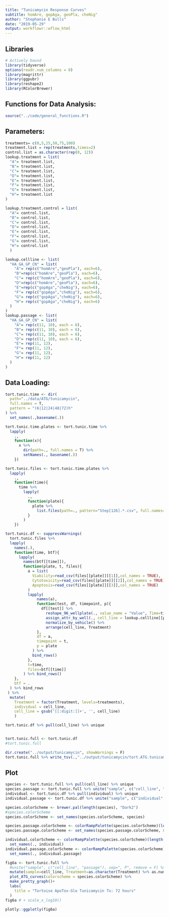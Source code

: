 ---
title: "Tunicamycin Response Curves"
subtitle: homAre, gopAga, geoPla, cheNig"
author: "Stephanie E Bulls"
date: "2019-05-29"
output: workflowr::wflow_html
---

## Libraries
```{r Libraries}
# Actively bound
library(tidyverse)
options(readr.num_columns = 0)
library(magrittr)
library(ggpubr)
library(reshape2)
library(RColorBrewer)
```

## Functions for Data Analysis:

```{r Functions}
source("../code/general_functions.R")
```


## Parameters:
```{r Parameters:}
treatments= c(0,5,25,50,75,100)
treatment.list = rep(treatments,times=2)
control.list = as.character(rep(0, 12))
lookup.treatment = list(
  "A"= treatment.list,
  "B"= treatment.list,
  "C"= treatment.list,
  "D"= treatment.list,
  "E"= treatment.list,
  "F"= treatment.list,
  "G"= treatment.list,
  "H"= treatment.list
)

lookup.treatment.control = list(
  "A"= control.list,
  "B"= control.list,
  "C"= control.list,
  "D"= control.list,
  "E"= control.list,
  "F"= control.list,
  "G"= control.list,
  "H"= control.list
  )

lookup.cellline <- list(
  "HA_GA_GP_CN" = list(
    "A"= rep(c("homAre","geoPla"), each=6),
    "B"=rep(c("homAre","geoPla"), each=6),
    "C"= rep(c("homAre","geoPla"), each=6),
    "D"=rep(c("homAre","geoPla"), each=6),
    "E"=rep(c("gopAga","cheNig"), each=6),
    "F"= rep(c("gopAga","cheNig"), each=6),
    "G"= rep(c("gopAga","cheNig"), each=6),
    "H"= rep(c("gopAga","cheNig"), each=6)
  )
)
lookup.passage <- list(
  "HA_GA_GP_CN" = list(
    "A"= rep(c(11, 10), each = 6),
    "B"= rep(c(11, 10), each = 6),
    "C"= rep(c(11, 10), each = 6),
    "D"= rep(c(11, 10), each = 6),
    "E"= rep(11, 12),
    "F"= rep(11, 12),
    "G"= rep(11, 12),
    "H"= rep(11, 12)
  )
)

```

## Data Loading:
```{r Directory Hopping}
tort.tunic.time <- dir(
  path="../data/ATG/tunicamycin", 
  full.names = T,
  pattern = "(6|12|24|48|72)h"
) %>% 
  set_names(.,basename(.))

tort.tunic.time.plates <- tort.tunic.time %>% 
  lapply(
    .,
    function(x){
      x %>% 
        dir(path=., full.names = T) %>%
        setNames(., basename(.))
    })

tort.tunic.files <- tort.tunic.time.plates %>% 
  lapply(
    .,
    function(time){
      time %>% 
        lapply(
          .,
          function(plate){
            plate %>% 
              list.files(path=., pattern="Step[126].*.csv", full.names=T)
          }
        )
    })

tort.tunic.df <- suppressWarnings(
  tort.tunic.files %>% 
  lapply(
    names(.),
    function(time, btf){
      lapply(
        names(btf[[time]]),
        function(plate, t, files){
          a = list(
            Viability=read_csv(files[[plate]][[1]],col_names = TRUE),
            Cytotoxicity=read_csv(files[[plate]][[2]],col_names = TRUE),
            Apoptosis=read_csv(files[[plate]][[3]],col_names = TRUE)
          ) 
          lapply(
              names(a),
              function(test, df, timepoint, p){
                df[[test]] %>%
                  reshape_96_wellplate(., value_name = "Value", Time=timepoint, Test = test, Drug="tunicamycin") %>%
                  assign_attr_by_well(., cell_line = lookup.cellline[[plate]], passage = lookup.passage[[plate]], Treatment = lookup.treatment, Vehicle = lookup.treatment.control) %>%
                  normalize_by_vehicle() %>%
                  arrange(cell_line, Treatment)
              },
              df = a,
              timepoint = t,
              p = plate
            ) %>%
            bind_rows()
          },
          t=time,
          files=btf[[time]]
        ) %>% bind_rows()
    },
    btf = .
  ) %>% bind_rows
 ) %>% 
  mutate(
    Treatment = factor(Treatment, levels=treatments),
    individual = cell_line,
    cell_line = gsub('[[:digit:]]+', '', cell_line)
    )

tort.tunic.df %>% pull(cell_line) %>% unique


tort.tunic.full <- tort.tunic.df
#tort.tunic.full
```
```{r Write final results}
dir.create("../output/tunicamycin", showWarnings = F)
tort.tunic.full %>% write_tsv(.,"../output/tunicamycin/tort.ATG.tunicamycin.tsv")
```

## Plot
```{r, fig.align="center", message=F, warning=F, error=F}
species <- tort.tunic.full %>% pull(cell_line) %>% unique
species.passage <- tort.tunic.full %>% unite("sample", c("cell_line", "passage"), sep=", P", remove = F) %>% pull(sample) %>% unique
individual <- tort.tunic.df %>% pull(individual) %>% unique
individual.passage <- tort.tunic.df %>% unite("sample", c("individual", "passage"), sep=", P", remove = F) %>% pull(sample) %>% unique

species.colorScheme <- brewer.pal(length(species), "Dark2")
#species.colorScheme
species.colorScheme <- set_names(species.colorScheme, species)

species.passage.colorScheme <- colorRampPalette(species.colorScheme)(length(species.passage))
species.passage.colorScheme <- set_names(species.passage.colorScheme, species.passage)

individual.colorScheme <- colorRampPalette(species.colorScheme)(length(individual)) %>% 
  set_names(., individual)
individual.passage.colorScheme <- colorRampPalette(species.colorScheme)(length(individual.passage)) %>% 
  set_names(., individual.passage)
```


```{r, fig.align="center", message=F, warning=F, error=F}
fig6a <- tort.tunic.full %>%
  #unite("sample", c("cell_line", "passage"), sep=", P", remove = F) %>% 
  mutate(sample=cell_line, Treatment=as.character(Treatment) %>% as.numeric) %>% 
  plot_ATG_curves(colorscheme = species.colorScheme) %>% 
  make_pretty_graph()+
  labs(
    title = "Tortoise ApoTox-Glo Tunicamycin Tx: 72 hours"
  )
fig6a # + scale_x_log10()
```





```{r}
plotly::ggplotly(fig6a)
```

